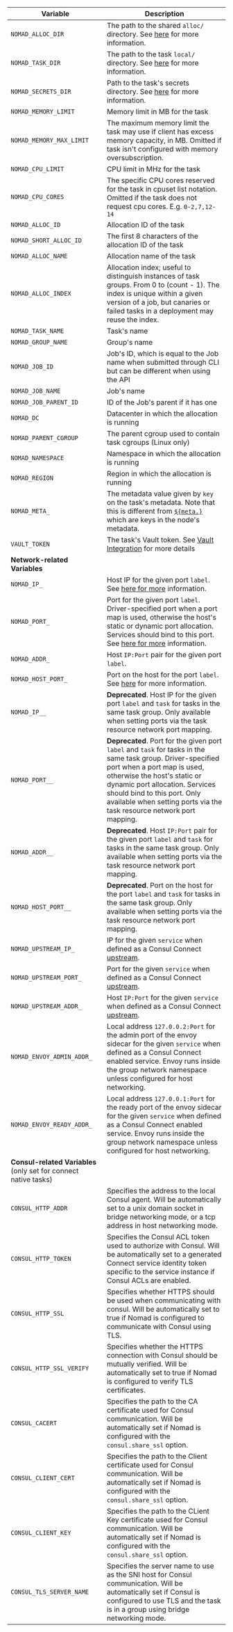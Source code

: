 | Variable                                                     | Description                                                                                                                                                                                                                                                                                                          |
| ------------------------------------------------------------ | -------------------------------------------------------------------------------------------------------------------------------------------------------------------------------------------------------------------------------------------------------------------------------------------------------------------- |
| `NOMAD_ALLOC_DIR`                                            | The path to the shared `alloc/` directory. See [here](/docs/runtime/environment#task-directories) for more information.                                                                                                                                                                                              |
| `NOMAD_TASK_DIR`                                             | The path to the task `local/` directory. See [here](/docs/runtime/environment#task-directories) for more information.                                                                                                                                                                                                |
| `NOMAD_SECRETS_DIR`                                          | Path to the task's secrets directory. See [here](/docs/runtime/environment#task-directories) for more information.                                                                                                                                                                                                   |
| `NOMAD_MEMORY_LIMIT`                                         | Memory limit in MB for the task                                                                                                                                                                                                                                                                                      |
| `NOMAD_MEMORY_MAX_LIMIT`                                     | The maximum memory limit the task may use if client has excess memory capacity, in MB. Omitted if task isn't configured with memory oversubscription.                                                                                                                                                                |
| `NOMAD_CPU_LIMIT`                                            | CPU limit in MHz for the task                                                                                                                                                                                                                                                                                        |
| `NOMAD_CPU_CORES`                                            | The specific CPU cores reserved for the task in cpuset list notation. Omitted if the task does not request cpu cores. E.g. `0-2,7,12-14`                                                                                                                                                                             |
| `NOMAD_ALLOC_ID`                                             | Allocation ID of the task                                                                                                                                                                                                                                                                                            |
| `NOMAD_SHORT_ALLOC_ID`                                       | The first 8 characters of the allocation ID of the task                                                                                                                                                                                                                                                              |
| `NOMAD_ALLOC_NAME`                                           | Allocation name of the task                                                                                                                                                                                                                                                                                          |
| `NOMAD_ALLOC_INDEX`                                          | Allocation index; useful to distinguish instances of task groups. From 0 to (count - 1). The index is unique within a given version of a job, but canaries or failed tasks in a deployment may reuse the index.                                                                                                      |
| `NOMAD_TASK_NAME`                                            | Task's name                                                                                                                                                                                                                                                                                                          |
| `NOMAD_GROUP_NAME`                                           | Group's name                                                                                                                                                                                                                                                                                                         |
| `NOMAD_JOB_ID`                                               | Job's ID, which is equal to the Job name when submitted through CLI but can be different when using the API                                                                                                                                                                                                          |
| `NOMAD_JOB_NAME`                                             | Job's name                                                                                                                                                                                                                                                                                                           |
| `NOMAD_JOB_PARENT_ID`                                        | ID of the Job's parent if it has one                                                                                                                                                                                                                                                                                 |
| `NOMAD_DC`                                                   | Datacenter in which the allocation is running                                                                                                                                                                                                                                                                        |
| `NOMAD_PARENT_CGROUP`                                        | The parent cgroup used to contain task cgroups (Linux only)                                                                                                                                                                                                                                                          |
| `NOMAD_NAMESPACE`                                            | Namespace in which the allocation is running                                                                                                                                                                                                                                                                         |
| `NOMAD_REGION`                                               | Region in which the allocation is running                                                                                                                                                                                                                                                                            |
| `NOMAD_META_`                                                | The metadata value given by `key` on the task's metadata. Note that this is different from [`${meta.}`](/docs/runtime/interpolation#node-variables-) which are keys in the node's metadata.                                                                                                                          |
| `VAULT_TOKEN`                                                | The task's Vault token. See [Vault Integration](/docs/vault-integration) for more details                                                                                                                                                                                                                            |
| **Network-related Variables**                                |
| `NOMAD_IP_`                                                  | Host IP for the given port `label`. See [here for more](/docs/job-specification/network) information.                                                                                                                                                                                                                |
| `NOMAD_PORT_`                                                | Port for the given port `label`. Driver-specified port when a port map is used, otherwise the host's static or dynamic port allocation. Services should bind to this port. See [here for more](/docs/job-specification/network) information.                                                                         |
| `NOMAD_ADDR_`                                                | Host `IP:Port` pair for the given port `label`.                                                                                                                                                                                                                                                                      |
| `NOMAD_HOST_PORT_`                                           | Port on the host for the port `label`. See [here](/docs/job-specification/network#mapped-ports) for more information.                                                                                                                                                                                                |
| `NOMAD_IP__`                                                 | **Deprecated**. Host IP for the given port `label` and `task` for tasks in the same task group. Only available when setting ports via the task resource network port mapping.                                                                                                                                        |
| `NOMAD_PORT__`                                               | **Deprecated**. Port for the given port `label` and `task` for tasks in the same task group. Driver-specified port when a port map is used, otherwise the host's static or dynamic port allocation. Services should bind to this port. Only available when setting ports via the task resource network port mapping. |
| `NOMAD_ADDR__`                                               | **Deprecated**. Host `IP:Port` pair for the given port `label` and `task` for tasks in the same task group. Only available when setting ports via the task resource network port mapping.                                                                                                                            |
| `NOMAD_HOST_PORT__`                                          | **Deprecated**. Port on the host for the port `label` and `task` for tasks in the same task group. Only available when setting ports via the task resource network port mapping.                                                                                                                                     |
| `NOMAD_UPSTREAM_IP_`                                         | IP for the given `service` when defined as a Consul Connect [upstream](/docs/job-specification/upstreams).                                                                                                                                                                                                           |
| `NOMAD_UPSTREAM_PORT_`                                       | Port for the given `service` when defined as a Consul Connect [upstream](/docs/job-specification/upstreams).                                                                                                                                                                                                         |
| `NOMAD_UPSTREAM_ADDR_`                                       | Host `IP:Port` for the given `service` when defined as a Consul Connect [upstream](/docs/job-specification/upstreams).                                                                                                                                                                                               |
| `NOMAD_ENVOY_ADMIN_ADDR_`                                    | Local address `127.0.0.2:Port` for the admin port of the envoy sidecar for the given `service` when defined as a Consul Connect enabled service. Envoy runs inside the group network namespace unless configured for host networking.                                                                                |
| `NOMAD_ENVOY_READY_ADDR_`                                    | Local address `127.0.0.1:Port` for the ready port of the envoy sidecar for the given `service` when defined as a Consul Connect enabled service. Envoy runs inside the group network namespace unless configured for host networking.                                                                                |
| **Consul-related Variables** (only set for connect native tasks) |
| `CONSUL_HTTP_ADDR`                                           | Specifies the address to the local Consul agent. Will be automatically set to a unix domain socket in bridge networking mode, or a tcp address in host networking mode.                                                                                                                                              |
| `CONSUL_HTTP_TOKEN`                                          | Specifies the Consul ACL token used to authorize with Consul. Will be automatically set to a generated Connect service identity token specific to the service instance if Consul ACLs are enabled.                                                                                                                   |
| `CONSUL_HTTP_SSL`                                            | Specifies whether HTTPS should be used when communicating with consul. Will be automatically set to true if Nomad is configured to communicate with Consul using TLS.                                                                                                                                                |
| `CONSUL_HTTP_SSL_VERIFY`                                     | Specifies whether the HTTPS connection with Consul should be mutually verified. Will be automatically set to true if Nomad is configured to verify TLS certificates.                                                                                                                                                 |
| `CONSUL_CACERT`                                              | Specifies the path to the CA certificate used for Consul communication. Will be automatically set if Nomad is configured with the `consul.share_ssl` option.                                                                                                                                                         |
| `CONSUL_CLIENT_CERT`                                         | Specifies the path to the Client certificate used for Consul communication. Will be automatically set if Nomad is configured with the `consul.share_ssl` option.                                                                                                                                                     |
| `CONSUL_CLIENT_KEY`                                          | Specifies the path to the CLient Key certificate used for Consul communication. Will be automatically set if Nomad is configured with the `consul.share_ssl` option.                                                                                                                                                 |
| `CONSUL_TLS_SERVER_NAME`                                     | Specifies the server name to use as the SNI host for Consul communication. Will be automatically set if Consul is configured to use TLS and the task is in a group using bridge networking mode.                                                                                                                     |
